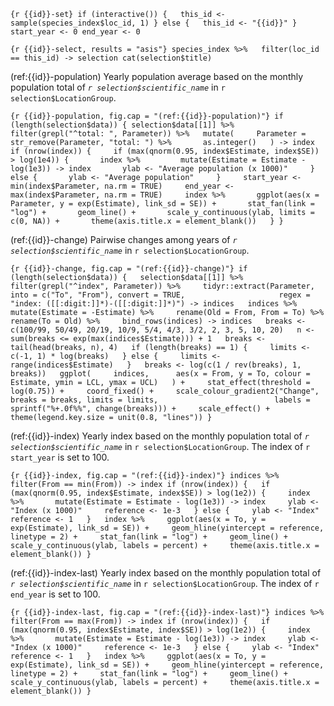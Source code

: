 ```{r {{id}}-set}
if (interactive()) {
  this_id <- sample(species_index$loc_id, 1)
} else {
  this_id <- "{{id}}"
}
start_year <- 0
end_year <- 0
```

```{r {{id}}-select, results = "asis"}
species_index %>%
  filter(loc_id == this_id) -> selection
cat(selection$title)
```

(ref:{{id}}-population) Yearly population average based on the monthly population total of _`r selection$scientific_name`_ in `r selection$LocationGroup`.

```{r {{id}}-population, fig.cap = "(ref:{{id}}-population)"}
if (length(selection$data)) {
selection$data[[1]] %>%
  filter(grepl("^total: ", Parameter)) %>%
  mutate(
    Parameter = str_remove(Parameter, "total: ") %>%
      as.integer()
  ) -> index
  if (nrow(index)) {
    if (max(qnorm(0.95, index$Estimate, index$SE)) > log(1e4)) {
      index %>%
        mutate(Estimate = Estimate - log(1e3)) -> index
      ylab <- "Average population (x 1000)"
    } else {
      ylab <- "Average population"
    }
    start_year <- min(index$Parameter, na.rm = TRUE)
    end_year <- max(index$Parameter, na.rm = TRUE)
    index %>%
      ggplot(aes(x = Parameter, y = exp(Estimate), link_sd = SE)) +
      stat_fan(link = "log") +
      geom_line() +
      scale_y_continuous(ylab, limits = c(0, NA)) +
      theme(axis.title.x = element_blank())
  }
}
```

(ref:{{id}}-change) Pairwise changes among years of _`r selection$scientific_name`_ in `r selection$LocationGroup`.

```{r {{id}}-change, fig.cap = "(ref:{{id}}-change)"}
if (length(selection$data)) {
  selection$data[[1]] %>%
    filter(grepl("^index", Parameter)) %>%
    tidyr::extract(Parameter, into = c("To", "From"), convert = TRUE, 
                   regex = "index: ([[:digit:]]*)-([[:digit:]]*)") -> indices
  indices %>%
    mutate(Estimate = -Estimate) %>%
    rename(Old = From, From = To) %>%
    rename(To = Old) %>%
    bind_rows(indices) -> indices
  breaks <- c(100/99, 50/49, 20/19, 10/9, 5/4, 4/3, 3/2, 2, 3, 5, 10, 20)
  n <- sum(breaks <= exp(max(indices$Estimate))) + 1
  breaks <- tail(head(breaks, n), 4)
  if (length(breaks) == 1) {
    limits <- c(-1, 1) * log(breaks)
  } else {
    limits <- range(indices$Estimate)
  }
  breaks <- log(c(1 / rev(breaks), 1, breaks))
  ggplot(
    indices, 
    aes(x = From, y = To, colour = Estimate, ymin = LCL, ymax = UCL)
  ) +
    stat_effect(threshold = log(0.75)) +
    coord_fixed() +
    scale_colour_gradient2("Change", breaks = breaks, limits = limits,
                         labels = sprintf("%+.0f%%", change(breaks))) +
    scale_effect() +
    theme(legend.key.size = unit(0.8, "lines"))
}
```

(ref:{{id}}-index) Yearly index based on the monthly population total of _`r selection$scientific_name`_ in `r selection$LocationGroup`. The index of `r start_year` is set to 100.

```{r {{id}}-index, fig.cap = "(ref:{{id}}-index)"}
indices %>%
  filter(From == min(From)) -> index
if (nrow(index)) {
  if (max(qnorm(0.95, index$Estimate, index$SE)) > log(1e2)) {
    index %>%
      mutate(Estimate = Estimate - log(1e3)) -> index
    ylab <- "Index (x 1000)"
    reference <- 1e-3
  } else {
    ylab <- "Index"
    reference <- 1
  }
  index %>%
    ggplot(aes(x = To, y = exp(Estimate), link_sd = SE)) +
    geom_hline(yintercept = reference, linetype = 2) +
    stat_fan(link = "log") +
    geom_line() +
    scale_y_continuous(ylab, labels = percent) +
    theme(axis.title.x = element_blank())
}
```

(ref:{{id}}-index-last) Yearly index based on the monthly population total of _`r selection$scientific_name`_ in `r selection$LocationGroup`. The index of `r end_year` is set to 100.

```{r {{id}}-index-last, fig.cap = "(ref:{{id}}-index-last)"}
indices %>%
  filter(From == max(From)) -> index
if (nrow(index)) {
  if (max(qnorm(0.95, index$Estimate, index$SE)) > log(1e2)) {
    index %>%
      mutate(Estimate = Estimate - log(1e3)) -> index
    ylab <- "Index (x 1000)"
    reference <- 1e-3
  } else {
    ylab <- "Index"
    reference <- 1
  }
  index %>%
    ggplot(aes(x = To, y = exp(Estimate), link_sd = SE)) +
    geom_hline(yintercept = reference, linetype = 2) +
    stat_fan(link = "log") +
    geom_line() +
    scale_y_continuous(ylab, labels = percent) +
    theme(axis.title.x = element_blank())
}
```

\clearpage
